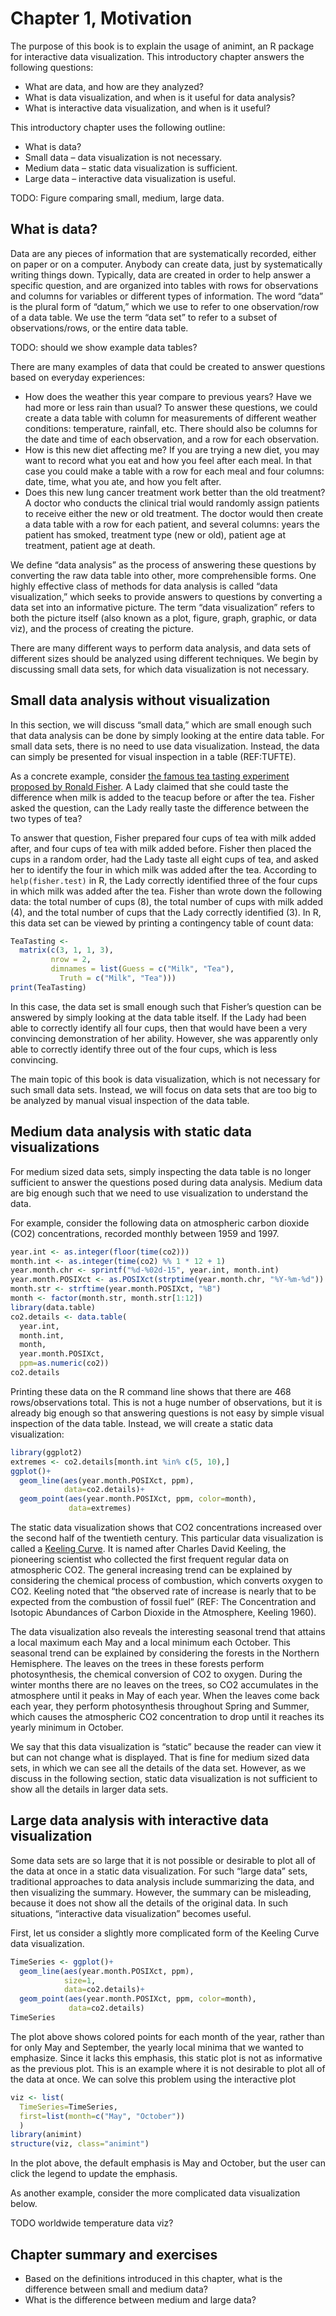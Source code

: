 # Chapter 1, Motivation

The purpose of this book is to explain the usage of animint, an R
package for interactive data visualization. This introductory chapter
answers the following questions:

* What are data, and how are they analyzed?
* What is data visualization, and when is it useful for data analysis?
* What is interactive data visualization, and when is it useful?

This introductory chapter uses the following outline:

* What is data?
* Small data -- data visualization is not necessary.
* Medium data -- static data visualization is sufficient.
* Large data -- interactive data visualization is useful.

TODO: Figure comparing small, medium, large data.

## What is data?

Data are any pieces of information that are systematically recorded,
either on paper or on a computer. Anybody can create data, just by
systematically writing things down. Typically, data are created in
order to help answer a specific question, and are organized into
tables with rows for observations and columns for variables or
different types of information. The word "data" is the plural form of
"datum," which we use to refer to one observation/row of a data
table. We use the term "data set" to refer to a subset of
observations/rows, or the entire data table.

TODO: should we show example data tables?

There are many examples of data that could be created to answer
questions based on everyday experiences:

* How does the weather this year compare to previous years? Have we
  had more or less rain than usual? To answer these questions, we
  could create a data table with column for measurements of different
  weather conditions: temperature, rainfall, etc. There should also be
  columns for the date and time of each observation, and a row for
  each observation.
* How is this new diet affecting me? If you are trying a new diet, you
  may want to record what you eat and how you feel after each meal. In
  that case you could make a table with a row for each meal and four
  columns: date, time, what you ate, and how you felt after.
* Does this new lung cancer treatment work better than the old
  treatment? A doctor who conducts the clinical trial would randomly
  assign patients to receive either the new or old treatment. The
  doctor would then create a data table with a row for each patient,
  and several columns: years the patient has smoked, treatment type
  (new or old), patient age at treatment, patient age at death.

We define "data analysis" as the process of answering these questions
by converting the raw data table into other, more comprehensible
forms. One highly effective class of methods for data analysis is
called "data visualization," which seeks to provide answers to
questions by converting a data set into an informative picture. The
term "data visualization" refers to both the picture itself (also
known as a plot, figure, graph, graphic, or data viz), and the process of
creating the picture.

There are many different ways to perform data analysis, and data sets
of different sizes should be analyzed using different techniques. We
begin by discussing small data sets, for which data visualization is
not necessary.

## Small data analysis without visualization

In this section, we will discuss "small data," which are small enough
such that data analysis can be done by simply looking at the entire
data table. For small data sets, there is no need to use data
visualization. Instead, the data can simply be presented for visual
inspection in a table (REF:TUFTE).

As a concrete example, consider
[the famous tea tasting experiment proposed by Ronald Fisher](https://en.wikipedia.org/wiki/Lady_tasting_tea). A
Lady claimed that she could taste the difference when milk is added to
the teacup before or after the tea. Fisher asked the question, can the
Lady really taste the difference between the two types of tea?

To answer that question, Fisher prepared four cups of tea with milk
added after, and four cups of tea with milk added before. Fisher then
placed the cups in a random order, had the Lady taste all eight cups
of tea, and asked her to identify the four in which milk was added
after the tea. According to `help(fisher.test)` in R, the Lady
correctly identified three of the four cups in which milk was added
after the tea. Fisher than wrote down the following data: the total
number of cups (8), the total number of cups with milk added (4), and
the total number of cups that the Lady correctly identified (3). In R,
this data set can be viewed by printing a contingency table of count
data:

```r
TeaTasting <-
  matrix(c(3, 1, 1, 3),
         nrow = 2,
         dimnames = list(Guess = c("Milk", "Tea"),
           Truth = c("Milk", "Tea")))
print(TeaTasting)
```

In this case, the data set is small enough such that Fisher's question
can be answered by simply looking at the data table itself. If the
Lady had been able to correctly identify all four cups, then that
would have been a very convincing demonstration of her
ability. However, she was apparently only able to correctly identify
three out of the four cups, which is less convincing. 

The main topic of this book is data visualization, which is not
necessary for such small data sets. Instead, we will focus on data
sets that are too big to be analyzed by manual visual inspection of
the data table.

## Medium data analysis with static data visualizations

For medium sized data sets, simply inspecting the data table is no
longer sufficient to answer the questions posed during data
analysis. Medium data are big enough such that we need to use
visualization to understand the data. 

For example, consider the following data on atmospheric carbon dioxide
(CO2) concentrations, recorded monthly between 1959 and 1997.

```r
year.int <- as.integer(floor(time(co2)))
month.int <- as.integer(time(co2) %% 1 * 12 + 1)
year.month.chr <- sprintf("%d-%02d-15", year.int, month.int)
year.month.POSIXct <- as.POSIXct(strptime(year.month.chr, "%Y-%m-%d"))
month.str <- strftime(year.month.POSIXct, "%B")
month <- factor(month.str, month.str[1:12])
library(data.table)
co2.details <- data.table(
  year.int,
  month.int,
  month,
  year.month.POSIXct,
  ppm=as.numeric(co2))
co2.details
```

Printing these data on the R command line shows that there are 468
rows/observations total. This is not a huge number of observations,
but it is already big enough so that answering questions is not easy
by simple visual inspection of the data table. Instead, we will create
a static data visualization:

```r
library(ggplot2)
extremes <- co2.details[month.int %in% c(5, 10),]
ggplot()+
  geom_line(aes(year.month.POSIXct, ppm),
            data=co2.details)+
  geom_point(aes(year.month.POSIXct, ppm, color=month),
             data=extremes)
```

The static data visualization shows that CO2 concentrations increased
over the second half of the twentieth century. This particular data
visualization is called a
[Keeling Curve](https://en.wikipedia.org/wiki/Keeling_Curve). It is
named after Charles David Keeling, the pioneering scientist who
collected the first frequent regular data on atmospheric CO2. The
general increasing trend can be explained by considering the chemical
process of combustion, which converts oxygen to CO2. Keeling noted
that "the observed rate of increase is nearly that to be expected from
the combustion of fossil fuel" (REF: The Concentration and Isotopic
Abundances of Carbon Dioxide in the Atmosphere, Keeling 1960).

The data visualization also reveals the interesting seasonal trend
that attains a local maximum each May and a local minimum each
October. This seasonal trend can be explained by considering the
forests in the Northern Hemisphere. The leaves on the trees in these
forests perform photosynthesis, the chemical conversion of CO2 to
oxygen. During the winter months there are no leaves on the trees, so
CO2 accumulates in the atmosphere until it peaks in May of each
year. When the leaves come back each year, they perform photosynthesis
throughout Spring and Summer, which causes the atmospheric CO2
concentration to drop until it reaches its yearly minimum in October.

We say that this data visualization is "static" because the reader can
view it but can not change what is displayed. That is fine for medium
sized data sets, in which we can see all the details of the data set.
However, as we discuss in the following section, static data
visualization is not sufficient to show all the details in larger data
sets.

## Large data analysis with interactive data visualization

Some data sets are so large that it is not possible or desirable to
plot all of the data at once in a static data visualization. For such
"large data" sets, traditional approaches to data analysis include
summarizing the data, and then visualizing the summary. However, the
summary can be misleading, because it does not show all the details of
the original data. In such situations, "interactive data
visualization" becomes useful.

First, let us consider a slightly more complicated form of the Keeling
Curve data visualization.

```r
TimeSeries <- ggplot()+
  geom_line(aes(year.month.POSIXct, ppm),
            size=1,
            data=co2.details)+
  geom_point(aes(year.month.POSIXct, ppm, color=month),
             data=co2.details)
TimeSeries
```

The plot above shows colored points for each month of the year, rather
than for only May and September, the yearly local minima that we
wanted to emphasize. Since it lacks this emphasis, this static plot is
not as informative as the previous plot. This is an example where it
is not desirable to plot all of the data at once. We can solve this
problem using the interactive plot

```r
viz <- list(
  TimeSeries=TimeSeries,
  first=list(month=c("May", "October"))
  )
library(animint)
structure(viz, class="animint")
```

In the plot above, the default emphasis is May and October, but the
user can click the legend to update the emphasis.

As another example, consider the more complicated data visualization
below.

TODO worldwide temperature data viz?

## Chapter summary and exercises

* Based on the definitions introduced in this chapter, what is the
  difference between small and medium data?
* What is the difference between medium and large data?


